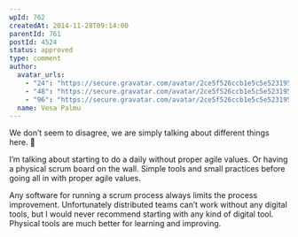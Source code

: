 ```yaml
---
wpId: 762
createdAt: 2014-11-28T09:14:00
parentId: 761
postId: 4524
status: approved
type: comment
author:
  avatar_urls:
    - "24": "https://secure.gravatar.com/avatar/2ce5f526ccb1e5c5e523195cbe813d4b?s=24&d=mm&r=g"
    - "48": "https://secure.gravatar.com/avatar/2ce5f526ccb1e5c5e523195cbe813d4b?s=48&d=mm&r=g"
    - "96": "https://secure.gravatar.com/avatar/2ce5f526ccb1e5c5e523195cbe813d4b?s=96&d=mm&r=g"
  name: Vesa Palmu
---
```


We don’t seem to disagree, we are simply talking about different things here. 🙂

I’m talking about starting to do a daily without proper agile values. Or having a physical scrum board on the wall. Simple tools and small practices before going all in with proper agile values.

Any software for running a scrum process always limits the process improvement. Unfortunately distributed teams can’t work without any digital tools, but I would never recommend starting with any kind of digital tool. Physical tools are much better for learning and improving.